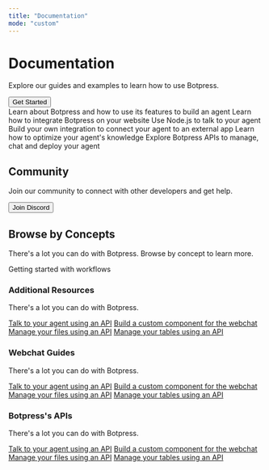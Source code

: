 ```yaml
---
title: "Documentation"
mode: "custom"
---
```



<div className="flex flex-col items-center justify-center my-10">
  <h1 className="text-4xl text-gray-600 font-bold pb-2">Documentation</h1>
  <p className="text-lg mb-4">Explore our guides and examples to learn how to use Botpress.</p>
  <a href="/guides/introduction">
  <button  className="flex items-center gap-2 border border-gray-300 bg-blue-500 text-white rounded-lg shadow-md px-6 py-2 text-sm font-medium text-gray-800 hover:bg-blue-600 focus:outline-none focus:ring-2 focus:ring-offset-2 focus:ring-gray-500">
    Get Started
  </button>
  </a>
</div>

<div className="flex flex-col items-center justify-center mb-20">
  <CardGroup cols={3}>
    <Card title="Guides" href="/guides/introduction">
      Learn about Botpress and how to use its features to build an agent
    </Card>
    <Card title="Webchat" href="/webchat/introduction">
      Learn how to integrate Botpress on your website
    </Card>
    <Card title="Chat Api" href="/api-reference/chat-api/introduction">
      Use Node.js to talk to your agent
    </Card>
    <Card title="Build an integration" href="/for-developers/integration/getting-started">
      Build your own integration to connect your agent to an external app
    </Card>
    <Card title="Knowledge Base" href="/guides/knowledge-base">
      Learn how to optimize your agent's knowledge
    </Card>
    <Card title="Api Reference" href="/api-reference/introduction">
      Explore Botpress APIs to manage, chat and deploy your agent
    </Card>
  </CardGroup>
</div>

<div className="flex flex-col items-center justify-center pb-20">
  <h2 className="text-3xl text-gray-600 font-bold pb-2">Community</h2>
  <p className="text-md mb-4">Join our community to connect with other developers and get help.</p>
  <button href="https://discord.com/invite/botpress" className="flex items-center gap-2 bg-white border border-gray-300 rounded-lg shadow-md px-6 py-2 text-sm font-medium text-gray-800 hover:bg-gray-200 focus:outline-none focus:ring-2 focus:ring-offset-2 focus:ring-gray-500">
    <Icon icon="discord" iconType="solid" className='bg-purple-500' color="#5865F2" />
    <span>Join Discord</span>
  </button>
</div>

<div className="flex flex-col items-center justify-center pb-20">
  <h2 className="text-3xl text-gray-600 font-bold pb-2">Browse by Concepts</h2>
  <p className="text-md mb-4">There's a lot you can do with Botpress. Browse by concept to learn more.</p>
  <CardGroup cols={5}>
    <Card title="Workflows" href="/guides/workflows">
      Getting started with workflows
    </Card>
  </CardGroup>
</div>

<div className="grid grid-cols-1 gap-4 md:grid-cols-2 lg:grid-cols-3 items-center mb-10">
  <div className="flex flex-col justify-center items-center">
    <h3 className="text-xl text-gray-600 font-bold pb-2">Additional Resources</h3>
    <p className="text-md mb-4">There's a lot you can do with Botpress.</p>
    <div className="flex flex-col gap-2 justify-center items-center">
      <a href="" className="text-blue-400">Talk to your agent using an API</a>
      <a href="" className="text-blue-400">Build a custom component for the webchat</a>
      <a href="" className="text-blue-400">Manage your files using an API</a>
      <a href="" className="text-blue-400">Manage your tables using an API</a>
    </div>
  </div>
  <div className="flex flex-col justify-center items-center">
    <h3 className="text-xl text-gray-600 font-bold pb-2">Webchat Guides</h3>
    <p className="text-md mb-4">There's a lot you can do with Botpress.</p>
    <div className="flex flex-col gap-2 justify-center items-center">
      <a href="" className="text-blue-400">Talk to your agent using an API</a>
      <a href="" className="text-blue-400">Build a custom component for the webchat</a>
      <a href="" className="text-blue-400">Manage your files using an API</a>
      <a href="" className="text-blue-400">Manage your tables using an API</a>
    </div>
  </div>
  <div className="flex flex-col justify-center items-center">
    <h3 className="text-xl text-gray-600 font-bold pb-2">Botpress's APIs</h3>
    <p className="text-md mb-4">There's a lot you can do with Botpress.</p>
    <div className="flex flex-col gap-2 justify-center items-center">
      <a href="" className="text-blue-400">Talk to your agent using an API</a>
      <a href="" className="text-blue-400">Build a custom component for the webchat</a>
      <a href="" className="text-blue-400">Manage your files using an API</a>
      <a href="" className="text-blue-400">Manage your tables using an API</a>
    </div>
  </div>
</div>
